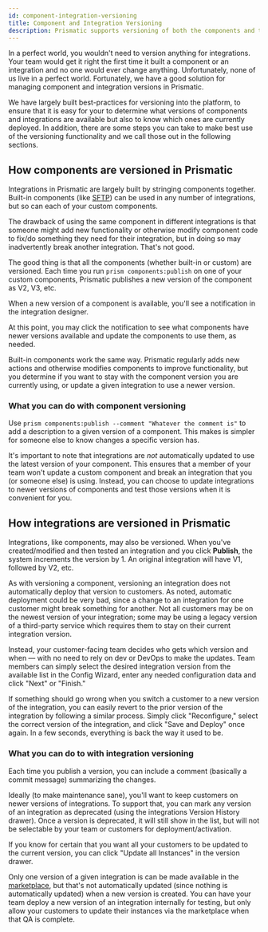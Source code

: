 ```yaml
---
id: component-integration-versioning
title: Component and Integration Versioning
description: Prismatic supports versioning of both the components and the integrations. Here's how that works and what you can do with versioning.
---
```


In a perfect world, you wouldn't need to version anything for integrations. Your team would get it right the first time it built a component or an integration and no one would ever change anything. Unfortunately, none of us live in a perfect world. Fortunately, we have a good solution for managing component and integration versions in Prismatic.

We have largely built best-practices for versioning into the platform, to ensure that it is easy for your to determine what versions of components and integrations are available but also to know which ones are currently deployed. In addition, there are some steps you can take to make best use of the versioning functionality and we call those out in the following sections.

## How components are versioned in Prismatic

Integrations in Prismatic are largely built by stringing components together. Built-in components (like [SFTP](/docs/components/sftp/)) can be used in any number of integrations, but so can each of your custom components.

The drawback of using the same component in different integrations is that someone might add new functionality or otherwise modify component code to fix/do something they need for their integration, but in doing so may inadvertently break another integration. That's not good.

The good thing is that all the components (whether built-in or custom) are versioned. Each time you run `prism components:publish` on one of your custom components, Prismatic publishes a new version of the component as V2, V3, etc.

When a new version of a component is available, you'll see a notification in the integration designer.

<Screenshot
  filename="best-practices/component-version-notification.png"
  maxWidth="400px"
  alt="Integration designer with component version notification"
/>

At this point, you may click the notification to see what components have newer versions available and update the components to use them, as needed.

<Screenshot
  filename="best-practices/component-versions.png"
  maxWidth="500px"
  alt="Integration designer with component version selection"
/>

Built-in components work the same way. Prismatic regularly adds new actions and otherwise modifies components to improve functionality, but you determine if you want to stay with the component version you are currently using, or update a given integration to use a newer version.

### What you can do with component versioning

Use `prism components:publish --comment "Whatever the comment is"` to add a description to a given version of a component. This makes is simpler for someone else to know changes a specific version has.

It's important to note that integrations are _not_ automatically updated to use the latest version of your component. This ensures that a member of your team won't update a custom component and break an integration that you (or someone else) is using. Instead, you can choose to update integrations to newer versions of components and test those versions when it is convenient for you.

## How integrations are versioned in Prismatic

Integrations, like components, may also be versioned. When you've created/modified and then tested an integration and you click **Publish**, the system increments the version by 1. An original integration will have V1, followed by V2, etc.

<Screenshot
  filename="best-practices/integration-version.png"
  maxWidth="500px"
  alt="Integration designer with integration version"
/>

As with versioning a component, versioning an integration does not automatically deploy that version to customers. As noted, automatic deployment could be very bad, since a change to an integration for one customer might break something for another. Not all customers may be on the newest version of your integration; some may be using a legacy version of a third-party service which requires them to stay on their current integration version.

Instead, your customer-facing team decides who gets which version and when — with no need to rely on dev or DevOps to make the updates. Team members can simply select the desired integration version from the available list in the Config Wizard, enter any needed configuration data and click "Next" or "Finish."

<Screenshot
  filename="best-practices/instance-version.png"
  maxWidth="600px"
  alt="Integration designer with instance version"
/>

If something should go wrong when you switch a customer to a new version of the integration, you can easily revert to the prior version of the integration by following a similar process. Simply click "Reconfigure," select the correct version of the integration, and click "Save and Deploy" once again. In a few seconds, everything is back the way it used to be.

### What you can do to with integration versioning

Each time you publish a version, you can include a comment (basically a commit message) summarizing the changes.

Ideally (to make maintenance sane), you'll want to keep customers on newer versions of integrations. To support that, you can mark any version of an integration as deprecated (using the integrations Version History drawer). Once a version is deprecated, it will still show in the list, but will not be selectable by your team or customers for deployment/activation.

If you know for certain that you want all your customers to be updated to the current version, you can click "Update all Instances" in the version drawer.

Only one version of a given integration is can be made available in the [marketplace](/docs/integration-marketplace/), but that's not automatically updated (since nothing is automatically updated) when a new version is created. You can have your team deploy a new version of an integration internally for testing, but only allow your customers to update their instances via the marketplace when that QA is complete.
